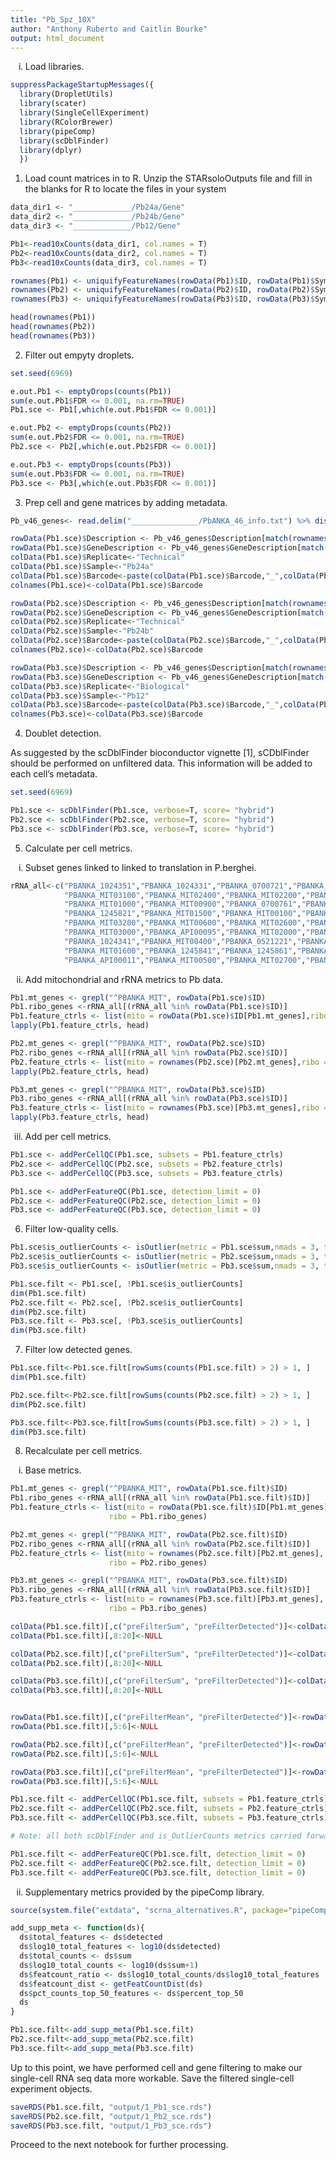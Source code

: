 ```yaml
---
title: "Pb_Spz_10X"
author: "Anthony Ruberto and Caitlin Bourke"
output: html_document
---
```


  i. Load libraries.

```r

suppressPackageStartupMessages({
  library(DropletUtils)
  library(scater)
  library(SingleCellExperiment)
  library(RColorBrewer)
  library(pipeComp)
  library(scDblFinder)
  library(dplyr)
  })

```

1. Load count matrices in to R.
Unzip the STARsoloOutputs file and fill in the blanks for R to locate the files in your system

```r

data_dir1 <- "_____________/Pb24a/Gene"
data_dir2 <- "_____________/Pb24b/Gene"
data_dir3 <- "_____________/Pb12/Gene"

Pb1<-read10xCounts(data_dir1, col.names = T)
Pb2<-read10xCounts(data_dir2, col.names = T)
Pb3<-read10xCounts(data_dir3, col.names = T)

rownames(Pb1) <- uniquifyFeatureNames(rowData(Pb1)$ID, rowData(Pb1)$Symbol)
rownames(Pb2) <- uniquifyFeatureNames(rowData(Pb2)$ID, rowData(Pb2)$Symbol)
rownames(Pb3) <- uniquifyFeatureNames(rowData(Pb3)$ID, rowData(Pb3)$Symbol)

head(rownames(Pb1))
head(rownames(Pb2))
head(rownames(Pb3))

```

2. Filter out empyty droplets. 

```r

set.seed(6969)

e.out.Pb1 <- emptyDrops(counts(Pb1))
sum(e.out.Pb1$FDR <= 0.001, na.rm=TRUE)
Pb1.sce <- Pb1[,which(e.out.Pb1$FDR <= 0.001)]

e.out.Pb2 <- emptyDrops(counts(Pb2))
sum(e.out.Pb2$FDR <= 0.001, na.rm=TRUE)
Pb2.sce <- Pb2[,which(e.out.Pb2$FDR <= 0.001)]

e.out.Pb3 <- emptyDrops(counts(Pb3))
sum(e.out.Pb3$FDR <= 0.001, na.rm=TRUE)
Pb3.sce <- Pb3[,which(e.out.Pb3$FDR <= 0.001)]

```

3. Prep cell and gene matrices by adding metadata.

```r

Pb_v46_genes<- read.delim("_______________/PbANKA_46_info.txt") %>% distinct()

rowData(Pb1.sce)$Description <- Pb_v46_genes$Description[match(rownames(Pb1.sce), Pb_v46_genes$Gene)]
rowData(Pb1.sce)$GeneDescription <- Pb_v46_genes$GeneDescription[match(rownames(Pb1.sce), Pb_v46_genes$Gene)]
colData(Pb1.sce)$Replicate<-"Technical"
colData(Pb1.sce)$Sample<-"Pb24a"
colData(Pb1.sce)$Barcode<-paste(colData(Pb1.sce)$Barcode,"_",colData(Pb1.sce)$Sample, sep = "")
colnames(Pb1.sce)<-colData(Pb1.sce)$Barcode

rowData(Pb2.sce)$Description <- Pb_v46_genes$Description[match(rownames(Pb2.sce), Pb_v46_genes$Gene)]
rowData(Pb2.sce)$GeneDescription <- Pb_v46_genes$GeneDescription[match(rownames(Pb2.sce), Pb_v46_genes$Gene)]
colData(Pb2.sce)$Replicate<-"Technical"
colData(Pb2.sce)$Sample<-"Pb24b"
colData(Pb2.sce)$Barcode<-paste(colData(Pb2.sce)$Barcode,"_",colData(Pb2.sce)$Sample, sep = "")
colnames(Pb2.sce)<-colData(Pb2.sce)$Barcode

rowData(Pb3.sce)$Description <- Pb_v46_genes$Description[match(rownames(Pb3.sce), Pb_v46_genes$Gene)]
rowData(Pb3.sce)$GeneDescription <- Pb_v46_genes$GeneDescription[match(rownames(Pb3.sce), Pb_v46_genes$Gene)]
colData(Pb3.sce)$Replicate<-"Biological"
colData(Pb3.sce)$Sample<-"Pb12"
colData(Pb3.sce)$Barcode<-paste(colData(Pb3.sce)$Barcode,"_",colData(Pb3.sce)$Sample, sep = "")
colnames(Pb3.sce)<-colData(Pb3.sce)$Barcode

```

4. Doublet detection.

As suggested by the scDblFinder bioconductor vignette [1], sCDblFinder should be performed on unfiltered data. This information will be added to each cell's metadata.

```r

set.seed(6969)

Pb1.sce <- scDblFinder(Pb1.sce, verbose=T, score= "hybrid")
Pb2.sce <- scDblFinder(Pb2.sce, verbose=T, score= "hybrid")
Pb3.sce <- scDblFinder(Pb3.sce, verbose=T, score= "hybrid")

```
5. Calculate per cell metrics.

  i. Subset genes linked to linked to translation in P.berghei.

```r

rRNA_all<-c("PBANKA_1024351","PBANKA_1024331","PBANKA_0700721","PBANKA_MIT00300","PBANKA_MIT00700","PBANKA_MIT02500",
            "PBANKA_MIT03100","PBANKA_MIT02400","PBANKA_MIT02200","PBANKA_MIT00800","PBANKA_MIT01200","PBANKA_MIT01700",
            "PBANKA_MIT01000","PBANKA_MIT00900","PBANKA_0700761","PBANKA_0622961","PBANKA_MIT01400","PBANKA_API00051",
            "PBANKA_1245821","PBANKA_MIT01500","PBANKA_MIT00100","PBANKA_MIT02300","PBANKA_MIT01300","PBANKA_MIT03600",
            "PBANKA_MIT03200","PBANKA_MIT00600","PBANKA_MIT02600","PBANKA_MIT02900","PBANKA_MIT00200","PBANKA_0622941",
            "PBANKA_MIT03000","PBANKA_API00095","PBANKA_MIT02000","PBANKA_0622921","PBANKA_MIT02800","PBANKA_0521241",
            "PBANKA_1024341","PBANKA_MIT00400","PBANKA_0521221","PBANKA_MIT03500","PBANKA_0521261","PBANKA_MIT03700",
            "PBANKA_MIT01600","PBANKA_1245841","PBANKA_1245861","PBANKA_MIT03300","PBANKA_MIT03400","PBANKA_API00055",
            "PBANKA_API00011","PBANKA_MIT00500","PBANKA_MIT02700","PBANKA_MIT02100","PBANKA_0700741")

```

  ii. Add mitochondrial and rRNA metrics to Pb data.

```r

Pb1.mt_genes <- grepl("^PBANKA_MIT", rowData(Pb1.sce)$ID)
Pb1.ribo_genes <-rRNA_all[(rRNA_all %in% rowData(Pb1.sce)$ID)]
Pb1.feature_ctrls <- list(mito = rowData(Pb1.sce)$ID[Pb1.mt_genes],ribo = Pb1.ribo_genes)
lapply(Pb1.feature_ctrls, head)

Pb2.mt_genes <- grepl("^PBANKA_MIT", rowData(Pb2.sce)$ID)
Pb2.ribo_genes <-rRNA_all[(rRNA_all %in% rowData(Pb2.sce)$ID)]
Pb2.feature_ctrls <- list(mito = rownames(Pb2.sce)[Pb2.mt_genes],ribo = Pb2.ribo_genes)
lapply(Pb2.feature_ctrls, head)

Pb3.mt_genes <- grepl("^PBANKA_MIT", rowData(Pb3.sce)$ID)
Pb3.ribo_genes <-rRNA_all[(rRNA_all %in% rowData(Pb3.sce)$ID)]
Pb3.feature_ctrls <- list(mito = rownames(Pb3.sce)[Pb3.mt_genes],ribo = Pb3.ribo_genes)
lapply(Pb3.feature_ctrls, head)

```
  iii. Add per cell metrics.

```r

Pb1.sce <- addPerCellQC(Pb1.sce, subsets = Pb1.feature_ctrls)
Pb2.sce <- addPerCellQC(Pb2.sce, subsets = Pb2.feature_ctrls)
Pb3.sce <- addPerCellQC(Pb3.sce, subsets = Pb3.feature_ctrls)

Pb1.sce <- addPerFeatureQC(Pb1.sce, detection_limit = 0)
Pb2.sce <- addPerFeatureQC(Pb2.sce, detection_limit = 0)
Pb3.sce <- addPerFeatureQC(Pb3.sce, detection_limit = 0)

```

6. Filter low-quality cells.

```r

Pb1.sce$is_outlierCounts <- isOutlier(metric = Pb1.sce$sum,nmads = 3, type = "higher", log = TRUE)
Pb2.sce$is_outlierCounts <- isOutlier(metric = Pb2.sce$sum,nmads = 3, type = "higher", log = TRUE)
Pb3.sce$is_outlierCounts <- isOutlier(metric = Pb3.sce$sum,nmads = 3, type = "higher", log = TRUE)

Pb1.sce.filt <- Pb1.sce[, !Pb1.sce$is_outlierCounts]
dim(Pb1.sce.filt)
Pb2.sce.filt <- Pb2.sce[, !Pb2.sce$is_outlierCounts]
dim(Pb2.sce.filt)
Pb3.sce.filt <- Pb3.sce[, !Pb3.sce$is_outlierCounts]
dim(Pb3.sce.filt)

```

7. Filter low detected genes.

```r

Pb1.sce.filt<-Pb1.sce.filt[rowSums(counts(Pb1.sce.filt) > 2) > 1, ]
dim(Pb1.sce.filt)

Pb2.sce.filt<-Pb2.sce.filt[rowSums(counts(Pb2.sce.filt) > 2) > 1, ]
dim(Pb2.sce.filt)

Pb3.sce.filt<-Pb3.sce.filt[rowSums(counts(Pb3.sce.filt) > 2) > 1, ]
dim(Pb3.sce.filt)

```

8. Recalculate per cell metrics.

  i. Base metrics.

```r

Pb1.mt_genes <- grepl("^PBANKA_MIT", rowData(Pb1.sce.filt)$ID)
Pb1.ribo_genes <-rRNA_all[(rRNA_all %in% rowData(Pb1.sce.filt)$ID)]
Pb1.feature_ctrls <- list(mito = rowData(Pb1.sce.filt)$ID[Pb1.mt_genes],
                      ribo = Pb1.ribo_genes)

Pb2.mt_genes <- grepl("^PBANKA_MIT", rowData(Pb2.sce.filt)$ID)
Pb2.ribo_genes <-rRNA_all[(rRNA_all %in% rowData(Pb2.sce.filt)$ID)]
Pb2.feature_ctrls <- list(mito = rownames(Pb2.sce.filt)[Pb2.mt_genes],
                      ribo = Pb2.ribo_genes)

Pb3.mt_genes <- grepl("^PBANKA_MIT", rowData(Pb3.sce.filt)$ID)
Pb3.ribo_genes <-rRNA_all[(rRNA_all %in% rowData(Pb3.sce.filt)$ID)]
Pb3.feature_ctrls <- list(mito = rownames(Pb3.sce.filt)[Pb3.mt_genes],
                      ribo = Pb3.ribo_genes)

colData(Pb1.sce.filt)[,c("preFilterSum", "preFilterDetected")]<-colData(Pb1.sce.filt)[,8:9]
colData(Pb1.sce.filt)[,8:20]<-NULL

colData(Pb2.sce.filt)[,c("preFilterSum", "preFilterDetected")]<-colData(Pb2.sce.filt)[,8:9]
colData(Pb2.sce.filt)[,8:20]<-NULL

colData(Pb3.sce.filt)[,c("preFilterSum", "preFilterDetected")]<-colData(Pb3.sce.filt)[,8:9]
colData(Pb3.sce.filt)[,8:20]<-NULL


rowData(Pb1.sce.filt)[,c("preFilterMean", "preFilterDetected")]<-rowData(Pb1.sce.filt)[,5:6]
rowData(Pb1.sce.filt)[,5:6]<-NULL

rowData(Pb2.sce.filt)[,c("preFilterMean", "preFilterDetected")]<-rowData(Pb2.sce.filt)[,5:6]
rowData(Pb2.sce.filt)[,5:6]<-NULL

rowData(Pb3.sce.filt)[,c("preFilterMean", "preFilterDetected")]<-rowData(Pb3.sce.filt)[,5:6]
rowData(Pb3.sce.filt)[,5:6]<-NULL

Pb1.sce.filt <- addPerCellQC(Pb1.sce.filt, subsets = Pb1.feature_ctrls)
Pb2.sce.filt <- addPerCellQC(Pb2.sce.filt, subsets = Pb2.feature_ctrls)
Pb3.sce.filt <- addPerCellQC(Pb3.sce.filt, subsets = Pb3.feature_ctrls)

# Note: all both scDblFinder and is_OutlierCounts metrics carried forward are based on the PRE-FILTERED cell numbers.

Pb1.sce.filt <- addPerFeatureQC(Pb1.sce.filt, detection_limit = 0)
Pb2.sce.filt <- addPerFeatureQC(Pb2.sce.filt, detection_limit = 0)
Pb3.sce.filt <- addPerFeatureQC(Pb3.sce.filt, detection_limit = 0)

```

  ii. Supplementary metrics provided by the pipeComp library.

```r

source(system.file("extdata", "scrna_alternatives.R", package="pipeComp"))

add_supp_meta <- function(ds){
  ds$total_features <- ds$detected
  ds$log10_total_features <- log10(ds$detected)
  ds$total_counts <- ds$sum
  ds$log10_total_counts <- log10(ds$sum+1)
  ds$featcount_ratio <- ds$log10_total_counts/ds$log10_total_features
  ds$featcount_dist <- getFeatCountDist(ds)
  ds$pct_counts_top_50_features <- ds$percent_top_50
  ds
}

Pb1.sce.filt<-add_supp_meta(Pb1.sce.filt)
Pb2.sce.filt<-add_supp_meta(Pb2.sce.filt)
Pb3.sce.filt<-add_supp_meta(Pb3.sce.filt)

```

Up to this point, we have performed cell and gene filtering to make our single-cell RNA seq data more workable. Save the filtered single-cell experiment objects. 

```r

saveRDS(Pb1.sce.filt, "output/1_Pb1_sce.rds")
saveRDS(Pb2.sce.filt, "output/1_Pb2_sce.rds")
saveRDS(Pb3.sce.filt, "output/1_Pb3_sce.rds")

```

Proceed to the next notebook for further processing.
